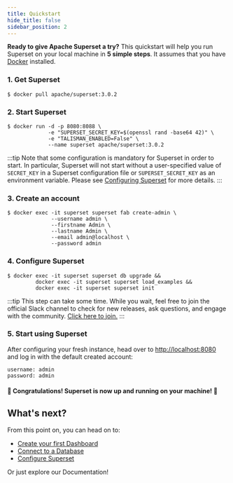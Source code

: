 ```yaml
---
title: Quickstart
hide_title: false
sidebar_position: 2
---
```


**Ready to give Apache Superset a try?** This quickstart will help you run Superset on your local machine in **5 simple steps**.
It assumes that you have [Docker](https://www.docker.com) installed.

### 1. Get Superset
```
$ docker pull apache/superset:3.0.2
```

### 2. Start Superset
```
$ docker run -d -p 8080:8088 \
             -e "SUPERSET_SECRET_KEY=$(openssl rand -base64 42)" \
             -e "TALISMAN_ENABLED=False" \
             --name superset apache/superset:3.0.2
```
:::tip
Note that some configuration is mandatory for Superset in order to start.
In particular, Superset will not start without a user-specified value of `SECRET_KEY` in a Superset configuration file or `SUPERSET_SECRET_KEY` as an environment variable.
Please see [Configuring Superset](https://superset.apache.org/docs/installation/configuring-superset/) for more details.
:::

### 3. Create an account
```
$ docker exec -it superset superset fab create-admin \
              --username admin \
              --firstname Admin \
              --lastname Admin \
              --email admin@localhost \
              --password admin
```

### 4. Configure Superset
```
$ docker exec -it superset superset db upgrade &&
         docker exec -it superset superset load_examples &&
         docker exec -it superset superset init
```
:::tip
This step can take some time. While you wait, feel free to join the official Slack channel to check for new releases,
ask questions, and engage with the community. [Click here to join.](https://apache-superset.slack.com/join/shared_invite/zt-26ol9ge4y-kzUnSo9inRepOay0ufBTsA#/shared-invite/email)
:::

### 5. Start using Superset
After configuring your fresh instance, head over to [http://localhost:8080](http://localhost:8080) and
log in with the default created account:
```
username: admin
password: admin
```

#### 🎉 Congratulations! Superset is now up and running on your machine! 🎉

## What's next?

From this point on, you can head on to:
- [Create your first Dashboard](https://superset.apache.org/docs/creating-charts-dashboards/creating-your-first-dashboard)
- [Connect to a Database](https://superset.apache.org/docs/databases/installing-database-drivers)
- [Configure Superset](https://superset.apache.org/docs/installation/configuring-superset/)

Or just explore our Documentation!